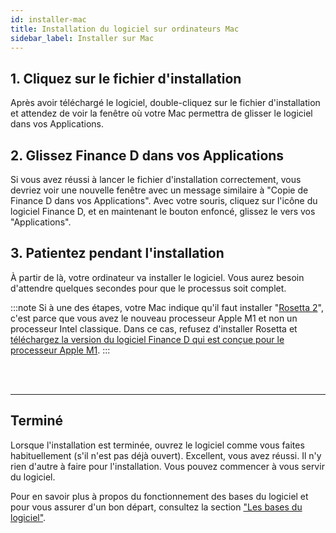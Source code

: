 ```yaml
---
id: installer-mac
title: Installation du logiciel sur ordinateurs Mac
sidebar_label: Installer sur Mac
---
```


## 1. Cliquez sur le fichier d'installation
Après avoir téléchargé le logiciel, double-cliquez sur le fichier d'installation et attendez
de voir la fenêtre où votre Mac permettra de glisser le logiciel dans vos Applications.

## 2. Glissez Finance D dans vos Applications

Si vous avez réussi à lancer le fichier d'installation correctement,
vous devriez voir une nouvelle fenêtre avec un message similaire à
"Copie de Finance D dans vos Applications".
Avec votre souris, cliquez sur l'icône du logiciel Finance D,
et en maintenant le bouton enfoncé, glissez le vers vos "Applications".

## 3. Patientez pendant l'installation
À partir de là, votre ordinateur va installer le logiciel.
Vous aurez besoin d'attendre quelques secondes pour que le processus soit complet.

:::note
Si à une des étapes, votre Mac indique qu'il faut installer "[Rosetta 2](https://support.apple.com/fr-ca/HT211861)",
c'est parce que vous avez le nouveau processeur Apple M1 et non un processeur Intel classique.
Dans ce cas, refusez d'installer Rosetta et
[téléchargez la version du logiciel Finance&nbsp;D qui est conçue pour le processeur Apple M1](https:/finance-d.com/telecharger/).
:::

<br/>
<br/>
<hr/>

## Terminé
Lorsque l'installation est terminée, ouvrez le logiciel comme vous faites habituellement (s'il n'est pas déjà ouvert).
Excellent, vous avez réussi. Il n'y rien d'autre à faire pour l'installation.
Vous pouvez commencer à vous servir du logiciel.

Pour en savoir plus à propos du fonctionnement des bases du logiciel et pour vous assurer d'un bon départ,
consultez la section ["Les bases du logiciel"](/docs/bases/prise-en-main-du-logiciel).

<br/>
<br/>
